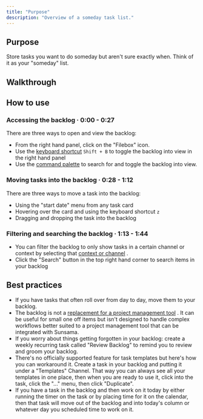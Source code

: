 ```yaml
---
title: "Purpose"
description: "Overview of a someday task list."
---
```

## Purpose

Store tasks you want to do someday but aren't sure exactly when. Think of it as your "someday" list.

## Walkthrough

## How to use

### Accessing the backlog · 0:00 - 0:27

There are three ways to open and view the backlog:

*   From the right hand panel, click on the "Filebox" icon.
*   Use the [keyboard shortcut](/docs/keyboard-shortcuts)
     `Shift + B` to toggle the backlog into view in the right hand panel
*   Use the [command palette](/docs/command-palette)
     to search for and toggle the backlog into view.

### Moving tasks into the backlog · 0:28 - 1:12

There are three ways to move a task into the backlog:

*   Using the "start date" menu from any task card
*   Hovering over the card and using the keyboard shortcut `z`
*   Dragging and dropping the task into the backlog

### Filtering and searching the backlog · 1:13 - 1:44

*   You can filter the backlog to only show tasks in a certain channel or context by selecting that [context or channel](/docs/channels-and-contexts)
    .
*   Click the "Search" button in the top right hand corner to search items in your backlog

## Best practices

*   If you have tasks that often roll over from day to day, move them to your backlog.
*   The backlog is not a [replacement for a project management tool](https://www.sunsama.com/blog/your-day-is-not-a-project)
    . It can be useful for small one off items but isn't designed to handle complex workflows better suited to a project management tool that can be integrated with Sunsama.
*   If you worry about things getting forgotten in your backlog: create a weekly recurring task called "Review Backlog" to remind you to review and groom your backlog.
*   There's no officially supported feature for task templates but here's how you can workaround it. Create a task in your backlog and putting it under a "Templates" Channel. That way you can always see all your templates in one place, then when you are ready to use it, click into the task, click the "..." menu, then click "Duplicate".
*   If you have a task in the backlog and then work on it today by either running the timer on the task or by placing time for it on the calendar, then that task will move out of the backlog and into today's column or whatever day you scheduled time to work on it.
